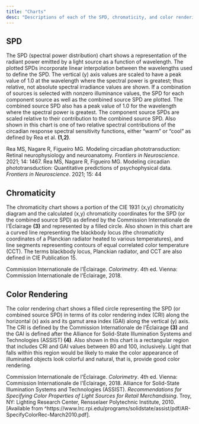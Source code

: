 ```yaml
---
title: "Charts"
desc: "Descriptions of each of the SPD, chromaticity, and color rendering charts."
---
```



## SPD

The SPD (spectral power distribution) chart shows a representation of the radiant power emitted by a light source as a function of wavelength. The plotted SPDs incorporate linear interpolation between the wavelengths used to define the SPD. The vertical (y) axis values are scaled to have a peak value of 1.0 at the wavelength where the spectral power is greatest; thus relative, not absolute spectral irradiance values are shown. If a combination of sources is selected with nonzero illuminance values, the SPD for each component source as well as the combined source SPD are plotted. The combined source SPD also has a peak value of 1.0 for the wavelength where the spectral power is greatest. The component source SPDs are scaled relative to their contribution to the combined source SPD. Also shown in this chart is one of two relative spectral contributions of the circadian response spectral sensitivity functions, either “warm” or “cool” as defined by Rea et al. <b>(1,2)</b>.

<References>
  <Reference>
  <Reference num={1}> Rea MS, Nagare R, Figueiro MG. Modeling circadian phototransduction: Retinal neurophysiology and neuroanatomy. <i>Frontiers in Neuroscience</i>. 2021; 14: 1467.
  </Reference>
  <Reference>
  <Reference num={2}> Rea MS, Nagare R, Figueiro MG. Modeling circadian phototransduction: Quantitative predictions of psychophysical data. <i>Frontiers in Neuroscience</i>. 2021; 15: 44
  </Reference>
</References>

## Chromaticity

The chromaticity chart shows a portion of the CIE 1931 (x,y) chromaticity diagram and the calculated (x,y) chromaticity coordinates for the SPD (or the combined source SPD) as defined by the Commission Internationale de l'Éclairage <b>(3)</b> and represented by a filled circle. Also shown in this chart are a curved line representing the blackbody locus (the chromaticity coordinates of a Planckian radiator heated to various temperatures), and line segments representing contours of equal correlated color temperature (CCT). The terms blackbody locus, Planckian radiator, and CCT are also defined in CIE Publication 15.

<References>
  <Reference>
  <Reference num={3}>Commission Internationale de l'Éclairage. <i>Colorimetry</i>. 4th ed. Vienna: Commission Internationale de l'Éclairage, 2018.
  </Reference>
</References>

## Color Rendering

The color rendering chart shows a filled circle representing the SPD (or combined source SPD) in terms of its color rendering index (CRI) along the horizontal (x) axis and its gamut area index (GAI) along the vertical (y) axis. The CRI is defined by the Commission Internationale de l'Éclairage <b>(3)</b> and the GAI is defined after the Alliance for Solid-State Illumination Systems and Technologies (ASSIST) <b>(4)</b>. Also shown in this chart is a rectangular region that includes CRI and GAI values between 80 and 100, inclusively. Light that falls within this region would be likely to make the color appearance of illuminated objects look colorful and natural, that is, provide good color rendering.

<References>
  <Reference>
  <Reference num={3}> Commission Internationale de l'Éclairage. <i>Colorimetry</i>. 4th ed. Vienna: Commission Internationale de l'Éclairage, 2018.
  </Reference>
  <Reference>
  <Reference num={4}> Alliance for Solid-State Illumination Systems and Technologies (ASSIST). <i>Recommendations for Specifying Color Properties of Light Sources for Retail Merchandising</i>. Troy, NY: Lighting Research Center, Rensselaer Polytechnic Institute, 2010. [Available from ^https://www.lrc.rpi.edu/programs/solidstate/assist/pdf/AR-SpecifyColorRec-March2010.pdf].
  </Reference>
</References>

